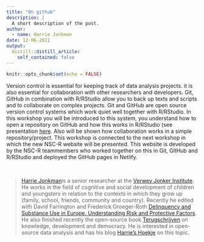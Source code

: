 ```yaml
---
title: "On github"
description: |
  A short description of the post.
author:
  - name: Harrie Jonkman
date: 12-06-2021
output:
  distill::distill_article:
    self_contained: false
---
```



```r
knitr::opts_chunk$set(echo = FALSE)
```

Version control is essential for keeping track of data analysis projects. it is also essential for collaboration with other researchers and developers. Git, GitHub in combination with R/RStudio allow you to back up texts and scripts and to collaborate on complex projects. Git and GitHub are open source version control systems which work quiet well together with R/RStudio. In this workshop you will be introduced to this system, you understand how to open a repository on GitHub and how this works in R/RStudio (see presentation [here](VersioncontrolGit.pdf). Also will be shown how collaboration works in a simple repository/project. This workshop is connected to the next workshop in which the new NSC-R website will be presented. This website is developed by the NSC-R teammembers who worked together on this in Git, GitHub and R/RStudio and deployed the GitHub pages in Netlify.  

<br>

> [Harrie Jonkman](https://www.harriejonkman.nl)is a senior researcher at the [Verwey Jonker Institute](https://www.verwey-jonker.nl/). He works in the field of cognitive and social development of children and youngsters in relation to the contexts in which they grow up (family, school, friends, community and country). Recently he edited with David Farrington and Frederick Groeger-Roth [Delinquency and Substance Use in Europe. Understanding Risk and Protective Factors](https://link.springer.com/book/10.1007/978-3-030-58442-9). He also finished recently the open-source book [Terugschrijven](http://www.harriejonkman.nl/wp-content/uploads/2021/05/Terugschrijven_def.pdf) on knowledge, development and democracy. He is interested in open-source data analysis and has his blog [Harrie's Hoekje](http://www.harriejonkman.nl/HarriesHoekje/) on this topic.






